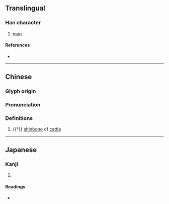 {{character info/new}}
==Translingual==

===Han character===
{{Han char|rn=93|rad=牛|as=07|sn=11|four=21511|canj=HQMVM|ids=⿰牜巠}}

# [[man]]

====References====
* {{Han ref|kx=0700.300|dkj=20023|dj=1114.090|hdz=31810.130|uh=727C|ud=29308|bh=D65E|bd=54878}}

----
==Chinese==
{{zh-forms}}

===Glyph origin===
{{Han etym}}

===Pronunciation===
{{zh-pron
|m=kēng
|c=hang1
|mc=y
|oc=y
|cat=n
}}

===Definitions===
{{zh-hanzi}}

# {{†}} [[shinbone]] of [[cattle]]

----

==Japanese==

===Kanji===
{{ja-kanji|grade=|rs=牛07}}

# {{rfdef|ja|sort=牛07}}

====Readings====
* {{ja-readings|on=[[こう]] (kō), [[きょう]] (kyō), [[かん]] (kan), [[けん]] (ken)|kun=}}